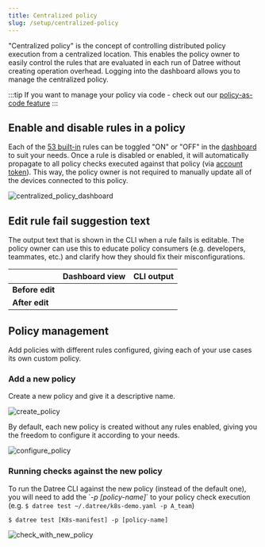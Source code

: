 ```yaml
---
title: Centralized policy
slug: /setup/centralized-policy
---
```


"Centralized policy" is the concept of controlling distributed policy execution from a centralized location. This enables the policy owner to easily control the rules that are evaluated in each run of Datree without creating operation overhead. Logging into the dashboard allows you to manage the centralized policy.

:::tip 
If you want to manage your policy via code - check out our [policy-as-code feature](https://hub.datree.io/setup/policy-as-code)
:::

## Enable and disable rules in a policy

Each of the [53 built-in](/built-in-rules) rules can be toggled "ON" or "OFF" in the [dashboard](https://app.datree.io) to suit your needs. Once a rule is disabled or enabled, it will automatically propagate to all policy checks executed against that policy (via [account token](/setup/account-token)). This way, the policy owner is not required to manually update all of the devices connected to this policy.

![centralized_policy_dashboard](/img/setup/centralized-policy/1.png)

## Edit rule fail suggestion text

The output text that is shown in the CLI when a rule fails is editable. The policy owner can use this to educate policy consumers (e.g. developers, teammates, etc.) and clarify how they should fix their misconfigurations.

|                    |                    **Dashboard view**                    |                      **CLI output**                      |
| ------------------ | :------------------------------------------------------: | :------------------------------------------------------: |
|  **Before edit**   | <img src='/img/setup/centralized-policy/2.png' alt='' /> | <img src='/img/setup/centralized-policy/3.png' alt='' /> |
|  **After edit**    | <img src='/img/setup/centralized-policy/4.png' alt='' /> | <img src='/img/setup/centralized-policy/5.png' alt='' /> |

## Policy management

Add policies with different rules configured, giving each of your use cases its own custom policy.

### Add a new policy

Create a new policy and give it a descriptive name.

![create_policy](/img/setup/centralized-policy/6.png)

By default, each new policy is created without any rules enabled, giving you the freedom to configure it according to your needs.

![configure_policy](/img/setup/centralized-policy/7.png)

### Running checks against the new policy

To run the Datree CLI against the new policy (instead of the default one), you will need to add the \`_-p \[policy-name]_\` to your policy check execution (e.g. `$ datree test ~/.datree/k8s-demo.yaml -p A_team`)

```terminal
$ datree test [K8s-manifest] -p [policy-name]
```

![check_with_new_policy](/img/setup/centralized-policy/8.png)
